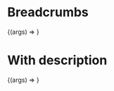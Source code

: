 
<Meta title="Breadcrumbs" component={Breadcrumbs} argTypes={{}} />

# Breadcrumbs

<Canvas>
  <Story
    name="Default"
    args={{
      items: [
        { label: "Hem", url: "#" },
        { label: "Nyhetsarkiv", url: "#" },
        { label: "2020", url: "#" },
        { label: "Mars", url: "#" },
        { label: "Badhuset stängt från och med idag", url: "#" },
      ],
    }}
  >
    {(args) => <Breadcrumbs {...args} />}
  </Story>
</Canvas>

# With description

<Canvas>
  <Story
    name="With description"
    args={{
      description: "Du är här:",
      items: [
        { label: "Hem", url: "#" },
        { label: "Nyhetsarkiv", url: "#" },
        { label: "2020", url: "#" },
        { label: "Mars", url: "#" },
        { label: "Badhuset stängt från och med idag", url: "#" },
      ],
    }}
  >
    {(args) => <Breadcrumbs {...args} />}
  </Story>
</Canvas>
